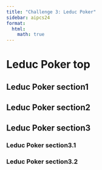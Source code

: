 ```yaml
---
title: "Challenge 3: Leduc Poker"
sidebar: aipcs24
format:
  html:
    math: true
---
```


# Leduc Poker top

## Leduc Poker section1

## Leduc Poker section2

## Leduc Poker section3

### Leduc Poker section3.1

### Leduc Poker section3.2

